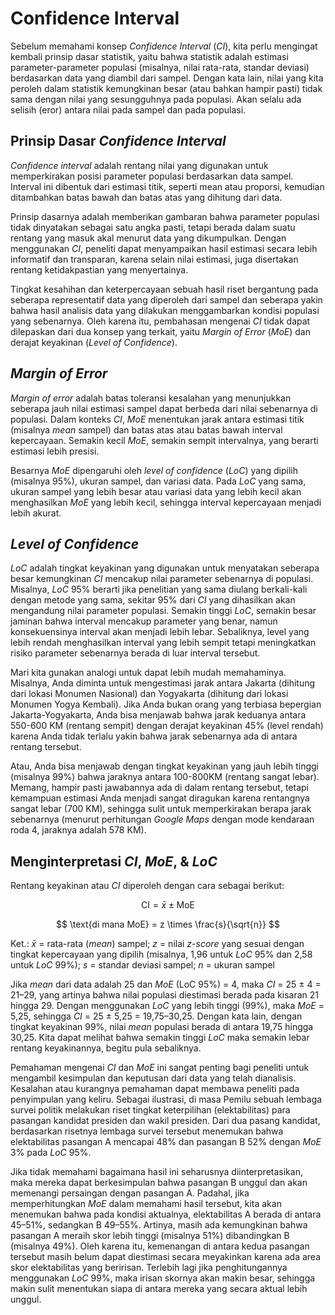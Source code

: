 # Confidence Interval {#sec-confidence}

Sebelum memahami konsep *Confidence Interval* (*CI*), kita perlu mengingat kembali prinsip dasar statistik, yaitu bahwa statistik adalah estimasi parameter-parameter populasi (misalnya, nilai rata-rata, standar deviasi) berdasarkan data yang diambil dari sampel. Dengan kata lain, nilai yang kita peroleh dalam statistik kemungkinan besar (atau bahkan hampir pasti) tidak sama dengan nilai yang sesungguhnya pada populasi. Akan selalu ada selisih (eror) antara nilai pada sampel dan pada populasi.

## Prinsip Dasar *Confidence Interval*

*Confidence interval* adalah rentang nilai yang digunakan untuk memperkirakan posisi parameter populasi berdasarkan data sampel. Interval ini dibentuk dari estimasi titik, seperti mean atau proporsi, kemudian ditambahkan batas bawah dan batas atas yang dihitung dari data.

Prinsip dasarnya adalah memberikan gambaran bahwa parameter populasi tidak dinyatakan sebagai satu angka pasti, tetapi berada dalam suatu rentang yang masuk akal menurut data yang dikumpulkan. Dengan menggunakan *CI*, peneliti dapat menyampaikan hasil estimasi secara lebih informatif dan transparan, karena selain nilai estimasi, juga disertakan rentang ketidakpastian yang menyertainya.

Tingkat kesahihan dan keterpercayaan sebuah hasil riset bergantung pada seberapa representatif data yang diperoleh dari sampel dan seberapa yakin bahwa hasil analisis data yang dilakukan menggambarkan kondisi populasi yang sebenarnya. Oleh karena itu, pembahasan mengenai *CI* tidak dapat dilepaskan dari dua konsep yang terkait, yaitu *Margin of Error* (*MoE*) dan derajat keyakinan (*Level of Confidence*).

## *Margin of Error*

*Margin of error* adalah batas toleransi kesalahan yang menunjukkan seberapa jauh nilai estimasi sampel dapat berbeda dari nilai sebenarnya di populasi. Dalam konteks *CI*, *MoE* menentukan jarak antara estimasi titik (misalnya *mean* sampel) dan batas atas atau batas bawah interval kepercayaan. Semakin kecil *MoE*, semakin sempit intervalnya, yang berarti estimasi lebih presisi.

Besarnya *MoE* dipengaruhi oleh *level of confidence* (*LoC*) yang dipilih (misalnya 95%), ukuran sampel, dan variasi data. Pada *LoC* yang sama, ukuran sampel yang lebih besar atau variasi data yang lebih kecil akan menghasilkan *MoE* yang lebih kecil, sehingga interval kepercayaan menjadi lebih akurat.

## *Level of Confidence*

*LoC* adalah tingkat keyakinan yang digunakan untuk menyatakan seberapa besar kemungkinan *CI* mencakup nilai parameter sebenarnya di populasi. Misalnya, *LoC* 95% berarti jika penelitian yang sama diulang berkali-kali dengan metode yang sama, sekitar 95% dari *CI* yang dihasilkan akan mengandung nilai parameter populasi. Semakin tinggi *LoC*, semakin besar jaminan bahwa interval mencakup parameter yang benar, namun konsekuensinya interval akan menjadi lebih lebar. Sebaliknya, level yang lebih rendah menghasilkan interval yang lebih sempit tetapi meningkatkan risiko parameter sebenarnya berada di luar interval tersebut.

Mari kita gunakan analogi untuk dapat lebih mudah memahaminya. Misalnya, Anda diminta untuk mengestimasi jarak antara Jakarta (dihitung dari lokasi Monumen Nasional) dan Yogyakarta (dihitung dari lokasi Monumen Yogya Kembali). Jika Anda bukan orang yang terbiasa bepergian Jakarta-Yogyakarta, Anda bisa menjawab bahwa jarak keduanya antara 550-600 KM (rentang sempit) dengan derajat keyakinan 45% (level rendah) karena Anda tidak terlalu yakin bahwa jarak sebenarnya ada di antara rentang tersebut.

Atau, Anda bisa menjawab dengan tingkat keyakinan yang jauh lebih tinggi (misalnya 99%) bahwa jaraknya antara 100-800KM (rentang sangat lebar). Memang, hampir pasti jawabannya ada di dalam rentang tersebut, tetapi kemampuan estimasi Anda menjadi sangat diragukan karena rentangnya sangat lebar (700 KM), sehingga sulit untuk memperkirakan berapa jarak sebenarnya (menurut perhitungan *Google Maps* dengan mode kendaraan roda 4, jaraknya adalah 578 KM).

## Menginterpretasi *CI*, *MoE*, & *LoC*

Rentang keyakinan atau *CI* diperoleh dengan cara sebagai berikut:

$$\text{CI} = \bar{x} \;\pm\; \text{MoE}
$$

$$
\text{di mana MoE} = z \times \frac{s}{\sqrt{n}}
$$

Ket.: $\bar{x}$ = rata-rata (*mean*) sampel; $z$ = nilai *z-score* yang sesuai dengan tingkat kepercayaan yang dipilih (misalnya, 1,96 untuk *LoC* 95% dan 2,58 untuk *LoC* 99%); $s$ = standar deviasi sampel; $n$ = ukuran sampel

Jika *mean* dari data adalah 25 dan *MoE* (LoC 95%) = 4, maka *CI* = 25 ± 4 = 21–29, yang artinya bahwa nilai populasi diestimasi berada pada kisaran 21 hingga 29. Dengan menggunakan *LoC* yang lebih tinggi (99%), maka *MoE* = 5,25, sehingga *CI* = 25 ± 5,25 = 19,75–30,25. Dengan kata lain, dengan tingkat keyakinan 99%, nilai *mean* populasi berada di antara 19,75 hingga 30,25. Kita dapat melihat bahwa semakin tinggi *LoC* maka semakin lebar rentang keyakinannya, begitu pula sebaliknya.

Pemahaman mengenai *CI* dan *MoE* ini sangat penting bagi peneliti untuk mengambil kesimpulan dan keputusan dari data yang telah dianalisis. Kesalahan atau kurangnya pemahaman dapat membawa peneliti pada penyimpulan yang keliru. Sebagai ilustrasi, di masa Pemilu sebuah lembaga survei politik melakukan riset tingkat keterpilihan (elektabilitas) para pasangan kandidat presiden dan wakil presiden. Dari dua pasang kandidat, berdasarkan risetnya lembaga survei tersebut menemukan bahwa elektabilitas pasangan A mencapai 48% dan pasangan B 52% dengan *MoE* 3% pada *LoC* 95%.

Jika tidak memahami bagaimana hasil ini seharusnya diinterpretasikan, maka mereka dapat berkesimpulan bahwa pasangan B unggul dan akan memenangi persaingan dengan pasangan A. Padahal, jika memperhitungkan *MoE* dalam memahami hasil tersebut, kita akan menemukan bahwa pada kondisi aktualnya, elektabilitas A berada di antara 45–51%, sedangkan B 49–55%. Artinya, masih ada kemungkinan bahwa pasangan A meraih skor lebih tinggi (misalnya 51%) dibandingkan B (misalnya 49%). Oleh karena itu, kemenangan di antara kedua pasangan tersebut masih belum dapat diestimasi secara meyakinkan karena ada area skor elektabilitas yang beririsan. Terlebih lagi jika penghitungannya menggunakan *LoC* 99%, maka irisan skornya akan makin besar, sehingga makin sulit menentukan siapa di antara mereka yang secara aktual lebih unggul.
